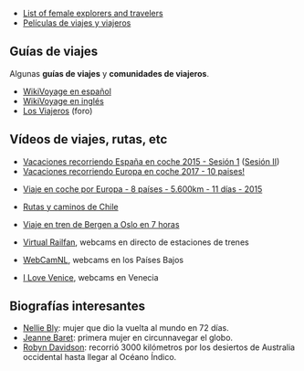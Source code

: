 {{header|1=Bibliografía de viajes y viajeros}}

* [https://en.wikipedia.org/wiki/List_of_female_explorers_and_travelers List of female explorers and travelers]
* [https://www.filmaffinity.com/es/userlist.php?user_id=397713&list_id=1168 Películas de viajes y viajeros]

== Guías de viajes ==

Algunas '''guías de viajes''' y '''comunidades de viajeros'''.

* [https://es.wikivoyage.org/ WikiVoyage en español]
* [https://en.wikivoyage.org/ WikiVoyage en inglés]
* [http://www.losviajeros.com/foros.php Los Viajeros] (foro)

== Vídeos de viajes, rutas, etc ==

* [https://www.youtube.com/watch?v=sBqE_8DQ3_4 Vacaciones recorriendo España en coche 2015 - Sesión 1] ([https://www.youtube.com/watch?v=d_hv4QqH9xg Sesión II])
* [https://www.youtube.com/watch?v=5nSiszrbRXA Vacaciones recorriendo Europa en coche 2017 - 10 paises!]

* [https://www.youtube.com/watch?v=hgKbjZkuwXQ Viaje en coche por Europa - 8 países - 5.600km - 11 días - 2015]

* [https://www.youtube.com/channel/UCrT1Vz7NyQ1tFb4aMbs43-w Rutas y caminos de Chile]

* [https://www.youtube.com/watch?v=OjDYCNJ5QlU Viaje en tren de Bergen a Oslo en 7 horas]

* [https://www.youtube.com/channel/UCOIkT9bq-1N2BvrsBjhNlag Virtual Railfan], webcams en directo de estaciones de trenes

* [https://www.youtube.com/channel/UCYY-2yoidlVaNFYIjqRkzuw WebCamNL], webcams en los Países Bajos

* [https://www.youtube.com/channel/UCMpn1qLudF-zb4M4bqxLIbw I Love Venice], webcams en Venecia

== Biografías interesantes ==

* [https://en.wikipedia.org/wiki/Nellie_Bly Nellie Bly]: mujer que dio la vuelta al mundo en 72 días.
* [https://en.wikipedia.org/wiki/Jeanne_Baret Jeanne Baret]: primera mujer en circunnavegar el globo.
* [https://en.wikipedia.org/wiki/Robyn_Davidson Robyn Davidson]: recorrió 3000 kilómetros por los desiertos de Australia occidental hasta llegar al Océano Índico.

{{viajes}}
{{footer}}
